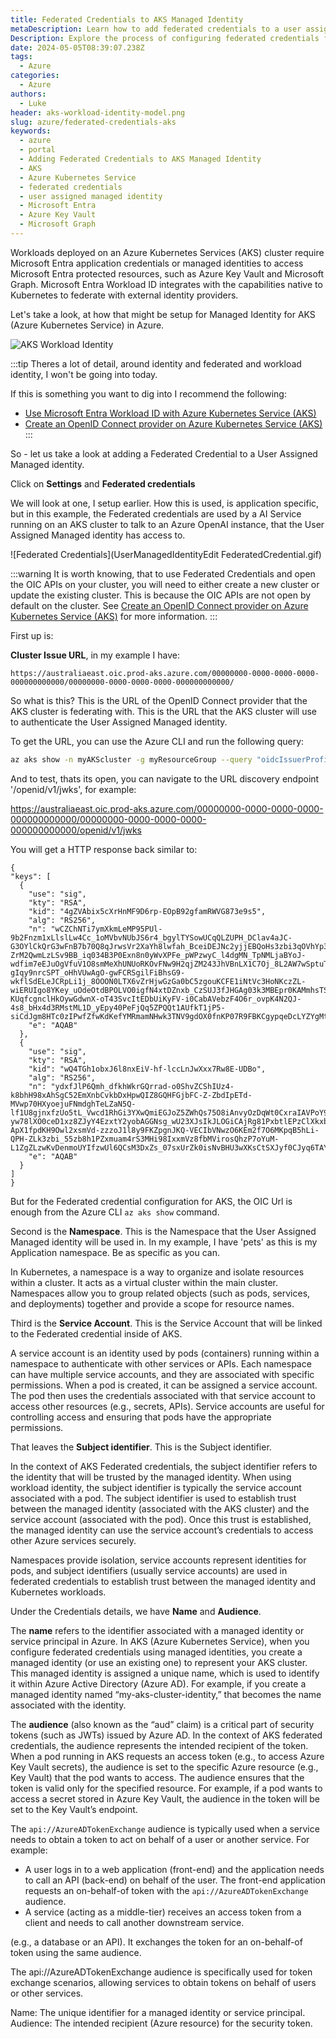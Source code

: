 ```yaml
---
title: Federated Credentials to AKS Managed Identity
metaDescription: Learn how to add federated credentials to a user assigned managed identity in Azure Kubernetes Service (AKS) for accessing protected resources.
Description: Explore the process of configuring federated credentials for a user assigned managed identity in AKS, enabling secure access to Microsoft Entra protected resources such as Azure Key Vault and Microsoft Graph.
date: 2024-05-05T08:39:07.238Z
tags:
  - Azure
categories:
  - Azure
authors:
  - Luke
header: aks-workload-identity-model.png
slug: azure/federated-credentials-aks
keywords:
  - azure
  - portal
  - Adding Federated Credentials to AKS Managed Identity
  - AKS
  - Azure Kubernetes Service
  - federated credentials
  - user assigned managed identity
  - Microsoft Entra
  - Azure Key Vault
  - Microsoft Graph
---
```


Workloads deployed on an Azure Kubernetes Services (AKS) cluster require Microsoft Entra application credentials or managed identities to access Microsoft Entra protected resources, such as Azure Key Vault and Microsoft Graph. Microsoft Entra Workload ID integrates with the capabilities native to Kubernetes to federate with external identity providers.

Let's take a look, at how that might be setup for Managed Identity for AKS (Azure Kubernetes Service) in Azure.

![AKS Workload Identity](aks-workload-identity-model.png)

<!-- truncate -->

:::tip
Theres a lot of detail, around identity and federated and workload identity, I won't be going into today.

If this is something you want to dig into I recommend the following:

* [Use Microsoft Entra Workload ID with Azure Kubernetes Service (AKS)](https://learn.microsoft.com/en-us/azure/aks/workload-identity-overview?tabs=dotnet&WT.mc_id=AZ-MVP-5004796)
* [Create an OpenID Connect provider on Azure Kubernetes Service (AKS)](https://learn.microsoft.com/azure/aks/use-oidc-issuer?WT.mc_id=AZ-MVP-5004796)
:::

So - let us take a look at adding a Federated Credential to a User Assigned Managed identity.

Click on **Settings** and **Federated credentials**

We will look at one, I setup earlier. How this is used, is application specific, but in this example, the Federated credentials are used by a AI Service running on an AKS cluster to talk to an Azure OpenAI instance, that the User Assigned Managed identity has access to.

![Federated Credentials](UserManagedIdentityEdit FederatedCredential.gif)

:::warning
It is worth knowing, that to use Federated Credentials and open the OIC APIs on your cluster, you will need to either create a new cluster or update the existing cluster. This is because the OIC APIs are not open by default on the cluster. See [Create an OpenID Connect provider on Azure Kubernetes Service (AKS)](https://learn.microsoft.com/en-us/azure/aks/use-oidc-issuer?WT.mc_id=AZ-MVP-5004796) for more information.
:::

First up is:

**Cluster Issue URL**, in my example I have:
  
  ```plaintext
  https://australiaeast.oic.prod-aks.azure.com/00000000-0000-0000-0000-000000000000/00000000-0000-0000-0000-000000000000/
  ```
  So what is this? This is the URL of the OpenID Connect provider that the AKS cluster is federating with. This is the URL that the AKS cluster will use to authenticate the User Assigned Managed identity.

  To get the URL, you can use the Azure CLI and run the following query:

  ```bash
  az aks show -n myAKScluster -g myResourceGroup --query "oidcIssuerProfile.issuerUrl" -otsv
  ```
  
And to test, thats its open, you can navigate to the URL discovery endpoint '/openid/v1/jwks', for example:

https://australiaeast.oic.prod-aks.azure.com/00000000-0000-0000-0000-000000000000/00000000-0000-0000-0000-000000000000/openid/v1/jwks

You will get a HTTP response back similar to:

  ```plaintext
{
  "keys": [
    {
      "use": "sig",
      "kty": "RSA",
      "kid": "4gZVAbix5cXrHnMF9D6rp-EOpB92gfamRWVG873e9s5",
      "alg": "RS256",
      "n": "wCZChNTi7ymXkmLeMP95PUl-9b2Fnzm1xLlslLw4Cc_1oMVbvNUbJS6r4_bgylTYSowUCqQLZUPH_DClav4aJC-G3OYlCkQrG3wFnB7b70Q8qJrwsVr2XaYh8lwfah_BceiDEJNc2yjjEBQoHs3zbi3qOVhYp3_BYHVoXuBJnhEgMb5bpxzgN-ZrM2QwmLzLSv9BB_iq034B3P0Exn8n0yWvXPFe_pWPzwyC_l4dgMN_TpNMLjaBYoJ-wdfim7eEJuOgVfuV1O8smMeXhUNUoRKOvFNw9H2qjZM243JhVBnLX1C7Oj_8L2AW7wSptuThl-gIqy9nrcSPT_oHhVUwAgO-gwFCRSgilFiBhsG9-wkflSdELeJCRpLi1j_8OOON0LTX6vZrHjwGzGa0bC5zgouKCFE1iNtVc3HoNKczZL-wiERUIgo8YKey_uOdeOtdBPOLVO0igfN4xtDZnxb_CzSUJ3fJHGAg03k3MBEpr0KAMmhsTSo-KUqfcgnclHkOywGdwnX-oT43SvcItEDbUiKyFV-i0CabAVebzF4O6r_ovpK4N2QJ-4s8_bHx4d3RMstML1D_yEpy40PeFjQq5ZPQQt1AUfkT1jP5-siCdJgm8HTc0zIPwfZfwKdKefYMRmamNHwk3TNV9gdOX0fnKP07R9FBKCgypqeDcLYZYgMt",
      "e": "AQAB"
    },
    {
      "use": "sig",
      "kty": "RSA",
      "kid": "wQ4TGh1obxJ6l8nxEiV-hf-lccLnJwXxx7Rw8E-UDBo",
      "alg": "RS256",
      "n": "ydxfJlP6Qmh_dfkhWkrGQrrad-o0ShvZCShIUz4-k8bhH98xAhSgC52EmXnbCvkbDxHpwQIZ8GQHFGjbFC-Z-ZbdIpETd-MVwp70HXyoejuFNmdghTeLZaN5Q-lf1U8gjnxfzUo5tL_Vwcd1RhGi3YXwQmiEGJoZ5ZWhQs75O8iAnvyOzDqWt0CxraIAVPoY9aJ1IBTPlA0bIdDtuCTiynCMQiozO4dx72BDMjJ3ZcEwKrFZBFAu71SPr4xs7ErUYqZFtZxmcDxKkhTNCPd9dUkmo6uknMuVSHj5OqeXexDdKhZKcJhTFBGF89oWtIjx0ix9G8VTqTJsDZp3_LBcs6Ob0hpfyaGePhibZTqhDXD_Nr3p-yw78lXO0ceD1xz8ZJyY4EzxtY2yobAGGNsg_wU23XJsIkJLOGiCAjRg81PxbtlEPzClXkxbrZTjKI9OVJxujGxt01PmgiLN38piThL3zsvGF_4N-ApX1fpdKH9Owl2xsmVd-zzzoJ1l8y9FKZpgnJKQ-VECIbVNwzO6KEm2f7O6MKpqB5hLi-QPH-ZLk3zbi_55zb8h1PZxmuam4rS3MHi98IxxmVz8fbMVirosQhzP7oYuM-L1ZgZLzwKvDenmoUYIfzwUl6QCsM3DxZs_07sxUrZk0isNvBHU3wXKsCtSXJyf0CJyq6TAYCD1",
      "e": "AQAB"
    }
  ]
}
  ```

But for the Federated credential configuration for AKS, the OIC Url is enough from the Azure CLI `az aks show` command.

Second is the **Namespace**. This is the Namespace that the User Assigned Managed identity will be used in. In my example, I have 'pets' as this is my Application namespace. Be as specific as you can.

In Kubernetes, a namespace is a way to organize and isolate resources within a cluster. It acts as a virtual cluster within the main cluster. Namespaces allow you to group related objects (such as pods, services, and deployments) together and provide a scope for resource names.

Third is the **Service Account**. This is the Service Account that will be linked to the Federated credential inside of AKS.

A service account is an identity used by pods (containers) running within a namespace to authenticate with other services or APIs. Each namespace can have multiple service accounts, and they are associated with specific permissions. When a pod is created, it can be assigned a service account. The pod then uses the credentials associated with that service account to access other resources (e.g., secrets, APIs). Service accounts are useful for controlling access and ensuring that pods have the appropriate permissions.

That leaves the **Subject identifier**. This is the Subject identifier.

In the context of AKS Federated credentials, the subject identifier refers to the identity that will be trusted by the managed identity. When using workload identity, the subject identifier is typically the service account associated with a pod. The subject identifier is used to establish trust between the managed identity (associated with the AKS cluster) and the service account (associated with the pod). Once this trust is established, the managed identity can use the service account’s credentials to access other Azure services securely.

Namespaces provide isolation, service accounts represent identities for pods, and subject identifiers (usually service accounts) are used in federated credentials to establish trust between the managed identity and Kubernetes workloads.

Under the Credentials details, we have **Name** and **Audience**.

The **name** refers to the identifier associated with a managed identity or service principal in Azure. In AKS (Azure Kubernetes Service), when you configure federated credentials using managed identities, you create a managed identity (or use an existing one) to represent your AKS cluster. This managed identity is assigned a unique name, which is used to identify it within Azure Active Directory (Azure AD). For example, if you create a managed identity named “my-aks-cluster-identity,” that becomes the name associated with the identity.

The **audience** (also known as the “aud” claim) is a critical part of security tokens (such as JWTs) issued by Azure AD. In the context of AKS federated credentials, the audience represents the intended recipient of the token. When a pod running in AKS requests an access token (e.g., to access Azure Key Vault secrets), the audience is set to the specific Azure resource (e.g., Key Vault) that the pod wants to access. The audience ensures that the token is valid only for the specified resource. For example, if a pod wants to access a secret stored in Azure Key Vault, the audience in the token will be set to the Key Vault’s endpoint.

The `api://AzureADTokenExchange` audience is typically used when a service needs to obtain a token to act on behalf of a user or another service. For example:

- A user logs in to a web application (front-end) and the application needs to call an API (back-end) on behalf of the user. The front-end application requests an on-behalf-of token with the `api://AzureADTokenExchange` audience.
- A service (acting as a middle-tier) receives an access token from a client and needs to call another downstream service.












(e.g., a database or an API). It exchanges the token for an on-behalf-of token using the same audience.

The api://AzureADTokenExchange audience is specifically used for token exchange scenarios, allowing services to obtain tokens on behalf of users or other services.

Name: The unique identifier for a managed identity or service principal.
Audience: The intended recipient (Azure resource) for the security token.

